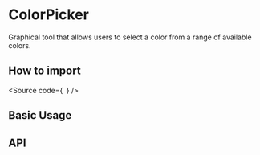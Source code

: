 

<Meta of={Stories} />

# ColorPicker

Graphical tool that allows users to select a color from a range of available colors.

## How to import

<Source
  code={`
`}
/>

## Basic Usage

<Canvas of={Stories.Base} />

## API

<ArgTypes of={Stories} />